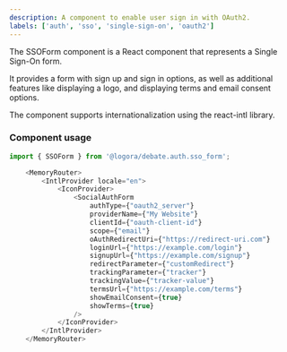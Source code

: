 ```yaml
---
description: A component to enable user sign in with OAuth2.
labels: ['auth', 'sso', 'single-sign-on', 'oauth2']
---
```


The SSOForm component is a React component that represents a Single Sign-On form. 

It provides a form with sign up and sign in options, as well as additional features like displaying a logo, and displaying terms and email consent options. 

The component supports internationalization using the react-intl library.

### Component usage

```js
import { SSOForm } from '@logora/debate.auth.sso_form';
```

```js
    <MemoryRouter>
        <IntlProvider locale="en">
            <IconProvider>
                <SocialAuthForm 
                    authType={"oauth2_server"}
                    providerName={"My Website"}
                    clientId={"oauth-client-id"}
                    scope={"email"}
                    oAuthRedirectUri={"https://redirect-uri.com"} 
                    loginUrl={"https://example.com/login"}
                    signupUrl={"https://example.com/signup"}
                    redirectParameter={"customRedirect"}
                    trackingParameter={"tracker"}
                    trackingValue={"tracker-value"}
                    termsUrl={"https://example.com/terms"}
                    showEmailConsent={true}
                    showTerms={true}
                />
            </IconProvider>
        </IntlProvider>
    </MemoryRouter>
```